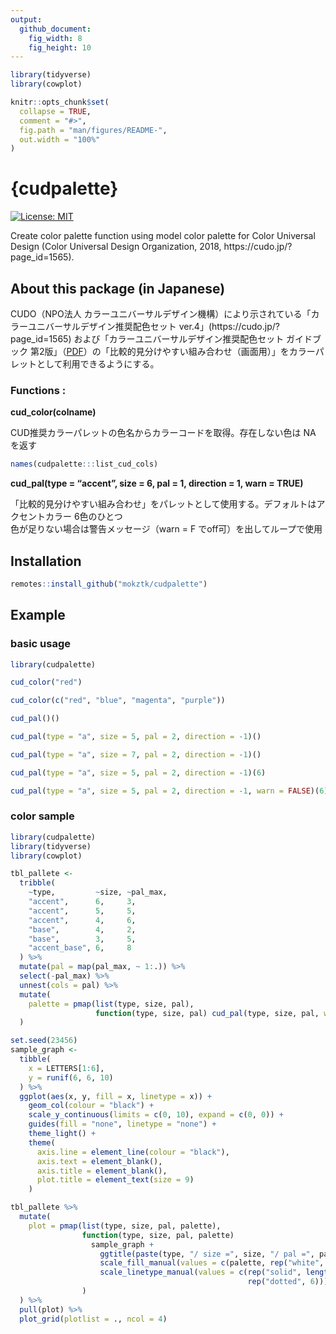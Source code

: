 ```yaml
---
output: 
  github_document:
    fig_width: 8
    fig_height: 10
---
```


<!-- README.md is generated from README.Rmd. Please edit that file -->

```r
library(tidyverse)
library(cowplot)

knitr::opts_chunk$set(
  collapse = TRUE,
  comment = "#>",
  fig.path = "man/figures/README-",
  out.width = "100%"
)
```

# {cudpalette}

<!-- badges: start -->

[![License: MIT](https://img.shields.io/badge/License-MIT-yellow.svg)](https://opensource.org/licenses/MIT)

<!-- badges: end -->

Create color palette function using model color palette for Color Universal Design (Color Universal Design Organization, 2018, https://cudo.jp/?page_id=1565).

## About this package (in Japanese) 

CUDO（NPO法人 カラーユニバーサルデザイン機構）により示されている「カラーユニバーサルデザイン推奨配色セット ver.4」(https://cudo.jp/?page_id=1565) および「カラーユニバーサルデザイン推奨配色セット ガイドブック 第2版」（[PDF](https://cudo.jp/wp-content/uploads/2018/10/cud_guidebook.pdf)）の「比較的見分けやすい組み合わせ（画面用）」をカラーパレットとして利用できるようにする。

### Functions :

**cud_color(colname)**

CUD推奨カラーパレットの色名からカラーコードを取得。存在しない色は NA を返す

```r
names(cudpalette:::list_cud_cols)
```


**cud_pal(type = "accent", size = 6, pal = 1, direction = 1, warn = TRUE)**

「比較的見分けやすい組み合わせ」をパレットとして使用する。デフォルトはアクセントカラー 6色のひとつ\
色が足りない場合は警告メッセージ（warn = F でoff可）を出してループで使用

## Installation

``` r
remotes::install_github("mokztk/cudpalette")
```
## Example

### basic usage

```r
library(cudpalette)

cud_color("red")

cud_color(c("red", "blue", "magenta", "purple"))

cud_pal()()

cud_pal(type = "a", size = 5, pal = 2, direction = -1)()

cud_pal(type = "a", size = 7, pal = 2, direction = -1)()

cud_pal(type = "a", size = 5, pal = 2, direction = -1)(6)

cud_pal(type = "a", size = 5, pal = 2, direction = -1, warn = FALSE)(6)
```

### color sample

```r
library(cudpalette)
library(tidyverse)
library(cowplot)

tbl_pallete <-
  tribble(
    ~type,         ~size, ~pal_max,
    "accent",      6,     3,
    "accent",      5,     5,
    "accent",      4,     6,
    "base",        4,     2,
    "base",        3,     5,
    "accent_base", 6,     8
  ) %>%
  mutate(pal = map(pal_max, ~ 1:.)) %>%
  select(-pal_max) %>%
  unnest(cols = pal) %>% 
  mutate(
    palette = pmap(list(type, size, pal),
                   function(type, size, pal) cud_pal(type, size, pal, warn = F)())
  )

set.seed(23456)
sample_graph <-
  tibble(
    x = LETTERS[1:6],
    y = runif(6, 6, 10)
  ) %>% 
  ggplot(aes(x, y, fill = x, linetype = x)) +
    geom_col(colour = "black") +
    scale_y_continuous(limits = c(0, 10), expand = c(0, 0)) +
    guides(fill = "none", linetype = "none") + 
    theme_light() + 
    theme(
      axis.line = element_line(colour = "black"),
      axis.text = element_blank(), 
      axis.title = element_blank(),
      plot.title = element_text(size = 9)
    )

tbl_pallete %>% 
  mutate(
    plot = pmap(list(type, size, pal, palette),
                function(type, size, pal, palette) 
                  sample_graph + 
                    ggtitle(paste(type, "/ size =", size, "/ pal =", pal)) +
                    scale_fill_manual(values = c(palette, rep("white", 6))) +
                    scale_linetype_manual(values = c(rep("solid", length(palette)),
                                                     rep("dotted", 6)))
                )
  ) %>%
  pull(plot) %>% 
  plot_grid(plotlist = ., ncol = 4)
```

